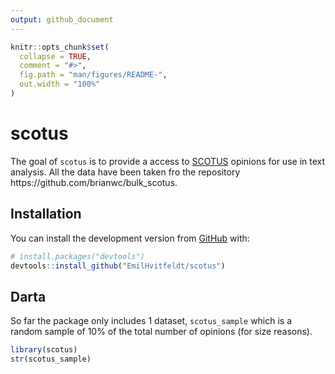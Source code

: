 ```yaml
---
output: github_document
---
```


<!-- README.md is generated from README.Rmd. Please edit that file -->

```r
knitr::opts_chunk$set(
  collapse = TRUE,
  comment = "#>",
  fig.path = "man/figures/README-",
  out.width = "100%"
)
```
# scotus

<!-- badges: start -->
<!-- badges: end -->

The goal of `scotus` is to provide a access to [SCOTUS](https://www.supremecourt.gov/) opinions for use in text analysis. All the data have been taken fro the repository https://github.com/brianwc/bulk_scotus.

## Installation

You can install the development version from [GitHub](https://github.com/) with:

``` r
# install.packages("devtools")
devtools::install_github("EmilHvitfeldt/scotus")
```
## Darta

So far the package only includes 1 dataset, `scotus_sample` which is a random sample of 10% of the total number of opinions (for size reasons).

```r
library(scotus)
str(scotus_sample)
```
